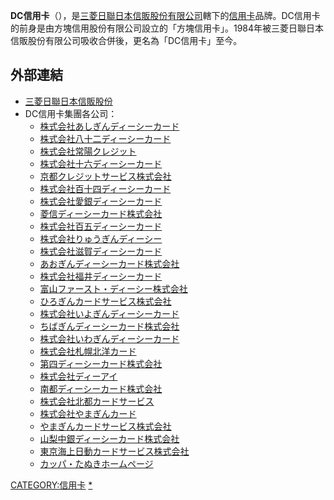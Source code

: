 {{Unreferenced|time=2017-03-14T07:44:02+00:00}} 
'''DC信用卡'''（{{lang-ja|DCカード}}），是[[三菱日聯日本信販股份有限公司|三菱日聯日本信販股份有限公司]]轄下的[[信用卡|信用卡]]品牌。DC信用卡的前身是由方塊信用股份有限公司設立的「方塊信用卡」。1984年被三菱日聯日本信販股份有限公司吸收合併後，更名為「DC信用卡」至今。

==外部連結==
*[http://www.cr.mufg.jp/ 三菱日聯日本信販股份]{{Wayback|url=http://www.cr.mufg.jp/ |date=20111103104414 }}
*DC信用卡集團各公司：
**[https://web.archive.org/web/20101213114908/http://www.ashigin-dc.jp/ 株式会社あしぎんディーシーカード]
**[https://web.archive.org/web/20110906040046/http://www.82dc.co.jp/ 株式会社八十二ディーシーカード]
**[http://www.joyocredit.co.jp/ 株式会社常陽クレジット]{{Wayback|url=http://www.joyocredit.co.jp/ |date=20120131200953 }}
**[https://web.archive.org/web/20111115174139/http://www.16dc.co.jp/ 株式会社十六ディーシーカード]
**[http://www.kyotodc.co.jp/ 京都クレジットサービス株式会社]{{Wayback|url=http://www.kyotodc.co.jp/ |date=20110819151546 }}
**[https://web.archive.org/web/20060425191703/http://www.114dc.co.jp/ 株式会社百十四ディーシーカード]
**[http://www.aigindc.co.jp/ 株式会社愛銀ディーシーカード]{{Wayback|url=http://www.aigindc.co.jp/ |date=20120120005145 }}
**[http://www.ryoshindc.co.jp/ 菱信ディーシーカード株式会社]{{Wayback|url=http://www.ryoshindc.co.jp/ |date=20110914072047 }}
**[https://web.archive.org/web/20111123192333/http://www.105dc.co.jp/ 株式会社百五ディーシーカード]
**[http://www.ryugindc.co.jp/ 株式会社りゅうぎんディーシー]{{Wayback|url=http://www.ryugindc.co.jp/ |date=20130504020934 }}
**[http://www.shigadc.co.jp/ 株式会社滋賀ディーシーカード]{{Wayback|url=http://www.shigadc.co.jp/ |date=20110907030627 }}
**[https://web.archive.org/web/20111228075957/http://www.aogindc.co.jp/ あおぎんディーシーカード株式会社]
**[https://web.archive.org/web/20110908170800/http://www.fukuidc.co.jp/ 株式会社福井ディーシーカード]
**[http://www.toyamadc.co.jp/ 富山ファースト・ディーシー株式会社]{{Wayback|url=http://www.toyamadc.co.jp/ |date=20111228174313 }}
**[http://www.hirogincs.co.jp/ ひろぎんカードサービス株式会社]{{Wayback|url=http://www.hirogincs.co.jp/ |date=20111007081338 }}  
**[http://www.iyogindc.co.jp/ 株式会社いよぎんディーシーカード]{{Wayback|url=http://www.iyogindc.co.jp/ |date=20111203073003 }}
**[http://www.chibagindc.co.jp/ ちばぎんディーシーカード株式会社]{{Wayback|url=http://www.chibagindc.co.jp/ |date=20120605210607 }}
**[http://www.iwagindc.jp/ 株式会社いわぎんディーシーカード]{{Wayback|url=http://www.iwagindc.jp/ |date=20120120034516 }}
**[http://www.sapporohokuyocard.co.jp/ 株式会社札幌北洋カード]{{Wayback|url=http://www.sapporohokuyocard.co.jp/ |date=20111108021842 }} 
**[http://www.daishidc.co.jp/ 第四ディーシーカード株式会社]{{Wayback|url=http://www.daishidc.co.jp/ |date=20120422170138 }}
**[https://web.archive.org/web/20120120002618/http://www.ikedacard.co.jp/index_dc.html 株式会社ディーアイ]
**[http://www.nantodc.co.jp/ 南都ディーシーカード株式会社]{{Wayback|url=http://www.nantodc.co.jp/ |date=20120423060216 }}
**[http://www.hokutocard.co.jp/ 株式会社北都カードサービス]{{Wayback|url=http://www.hokutocard.co.jp/ |date=20120203154656 }} 
**[http://www.yamagincard.co.jp/ 株式会社やまぎんカード]{{Wayback|url=http://www.yamagincard.co.jp/ |date=20111007083203 }} 
**[http://www.yamagin-cs.co.jp/ やまぎんカードサービス株式会社]{{Wayback|url=http://www.yamagin-cs.co.jp/ |date=20110920235659 }}
**[http://www.yamanashidc.co.jp/ 山梨中銀ディーシーカード株式会社]{{Wayback|url=http://www.yamanashidc.co.jp/ |date=20111015134551 }}
**[http://www.tmarinecard.co.jp/ 東京海上日動カードサービス株式会社]{{Wayback|url=http://www.tmarinecard.co.jp/ |date=20120120013827 }}
**[http://www.cr.mufg.jp/kappatanuki/ カッパ・たぬきホームページ]{{Wayback|url=http://www.cr.mufg.jp/kappatanuki/ |date=20111109220723 }}

[[CATEGORY:信用卡|CATEGORY:信用卡]]
[[CATEGORY:DC信用卡|*]]